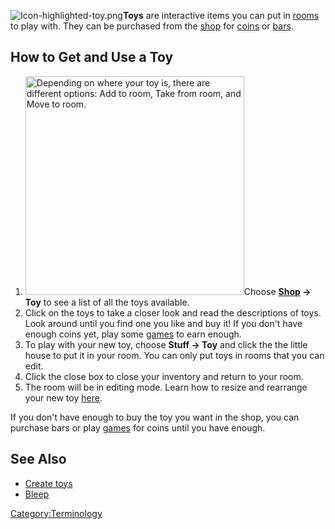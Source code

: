 [[Image:Icon-highlighted-toy.png|left]]'''Toys''' are interactive items you can put in [[room]]s to play with.  They can be purchased from the [[shop]] for [[currency#Coins|coins]] or [[currency#Bars|bars]].
{{clearleft}}
== How to Get and Use a Toy ==

# [[Image:Toy-options.png|thumb|350px|Depending on where your toy is, there are different options: Add to room, Take from room, and Move to room.]]Choose '''[[Shop]] → Toy''' to see a list of all the toys available.
# Click on the toys to take a closer look and read the descriptions of toys. Look around until you find one you like and buy it! If you don't have enough coins yet, play some [[game]]s to earn enough.
# To play with your new toy, choose '''Stuff → Toy''' and click the the little house to put it in your room. You can only put toys in rooms that you can edit.
# Click the close box to close your inventory and return to your room.
# The room will be in editing mode. Learn how to resize and rearrange your new toy [[edit your room|here]].

If you don't have enough to buy the toy you want in the shop, you can purchase bars or play [[game]]s for coins until you have enough.
{{clear}}
== See Also ==
*[[Create toys]]
*[[Bleep]]

[[Category:Terminology]]